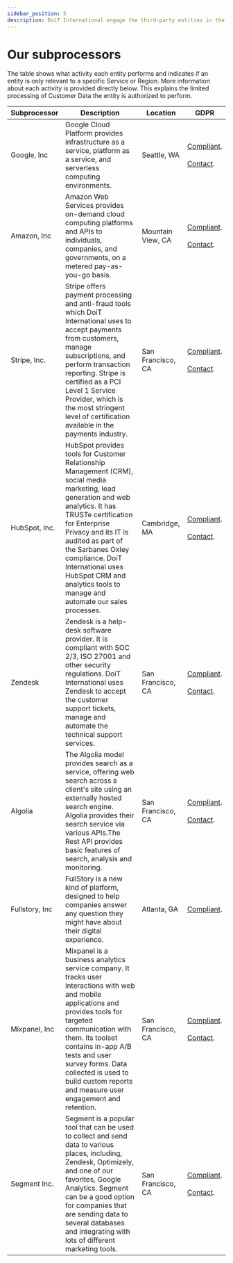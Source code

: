 ```yaml
---
sidebar_position: 5
description: DoiT International engage the third-party entities in the table below to perform limited activities in connection with the DoiT International Services
---
```


# Our subprocessors

The table shows what activity each entity performs and indicates if an entity is only relevant to a specific Service or Region. More information about each activity is provided directly below. This explains the limited processing of Customer Data the entity is authorized to perform.

| Subprocessor   | Description                                                                                                                                                                                                                                                                                                                                          | Location          | GDPR                                                                   |
| -------------- | ---------------------------------------------------------------------------------------------------------------------------------------------------------------------------------------------------------------------------------------------------------------------------------------------------------------------------------------------------- | ----------------- | ---------------------------------------------------------------------- |
| Google, Inc    | Google Cloud Platform provides infrastructure as a service, platform as a service, and serverless computing environments.                                                                                                                                                                                                                            | Seattle, WA       | [Compliant][google-compliant].<br/><br/>[Contact][google-contact].     |
| Amazon, Inc    | Amazon Web Services provides on-demand cloud computing platforms and APIs to individuals, companies, and governments, on a metered pay-as-you-go basis.                                                                                                                                                                                              | Mountain View, CA | [Compliant][amazon-compliant].<br/><br/>[Contact][amazon-contact].     |
| Stripe, Inc.   | Stripe offers payment processing and anti-fraud tools which DoiT International uses to accept payments from customers, manage subscriptions, and perform transaction reporting. Stripe is certified as a PCI Level 1 Service Provider, which is the most stringent level of certification available in the payments industry.                        | San Francisco, CA | [Compliant][stripe-compliant].<br/><br/>[Contact][stripe-contact].     |
| HubSpot, Inc.  | HubSpot provides tools for Customer Relationship Management (CRM), social media marketing, lead generation and web analytics. It has TRUSTe certification for Enterprise Privacy and its IT is audited as part of the Sarbanes Oxley compliance. DoiT International uses HubSpot CRM and analytics tools to manage and automate our sales processes. | Cambridge, MA     | [Compliant][hubspot-compliant].<br/><br/>[Contact][hubspot-contact].   |
| Zendesk        | Zendesk is a help-desk software provider. It is compliant with SOC 2/3, ISO 27001 and other security regulations. DoiT International uses Zendesk to accept the customer support tickets, manage and automate the technical support services.                                                                                                        | San Francisco, CA | [Compliant][zendesk-compliant].<br/><br/>[Contact][zendesk-contact].   |
| Algolia        | The Algolia model provides search as a service, offering web search across a client's site using an externally hosted search engine. Algolia provides their search service via various APIs.The Rest API provides basic features of search, analysis and monitoring.                                                                                 | San Francisco, CA | [Compliant][algolia-compliant].<br/><br/>[Contact][algolia-contact].   |
| Fullstory, Inc | FullStory is a new kind of platform, designed to help companies answer any question they might have about their digital experience.                                                                                                                                                                                                                  | Atlanta, GA       | [Compliant][fullstory-compliant].                                      |
| Mixpanel, Inc  | Mixpanel is a business analytics service company. It tracks user interactions with web and mobile applications and provides tools for targeted communication with them. Its toolset contains in-app A/B tests and user survey forms. Data collected is used to build custom reports and measure user engagement and retention.                       | San Francisco, CA | [Compliant][mixpanel-compliant].<br/><br/>[Contact][mixpanel-contact]. |
| Segment Inc.   | Segment is a popular tool that can be used to collect and send data to various places, including, Zendesk, Optimizely, and one of our favorites, Google Analytics. Segment can be a good option for companies that are sending data to several databases and integrating with lots of different marketing tools.                                     | San Francisco, CA | [Compliant][segment-compliant].<br/><br/>[Contact][segment-contact].   |

[algolia-compliant]: https://www.algolia.com/solutions/security
[algolia-contact]: mailto:privacy@algolia.com
[amazon-compliant]: https://aws.amazon.com/compliance/gdpr-center/
[amazon-contact]: https://aws.amazon.com/privacy
[fullstory-compliant]: https://help.fullstory.com/hc/en-us/articles/360020623394-GDPR-FAQs
[google-compliant]: https://cloud.google.com/security/gdpr/
[google-contact]: https://support.google.com/cloud/contact/dpo
[hubspot-compliant]: https://www.hubspot.com/data-privacy/gdpr
[hubspot-contact]: mailto:privacy@hubspot.com
[mixpanel-compliant]: https://mixpanel.com/legal/mixpanel-gdpr/
[mixpanel-contact]: mailto:dpo@mixpanel.com
[segment-compliant]: https://segment.com/product/gdpr
[segment-contact]: mailto:privacy@segment.com
[stripe-compliant]: https://stripe.com/guides/general-data-protection-regulation#stripe-and-the-gdpr
[stripe-contact]: mailto:dpo@stripe.com
[zendesk-compliant]: https://www.zendesk.com/company/privacy-and-data-protection/#gdpr-sub
[zendesk-contact]: mailto:privacy@zendesk.com
